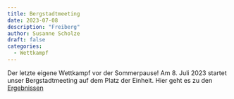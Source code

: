 ```yaml
---
title: Bergstadtmeeting
date: 2023-07-08
description: "Freiberg"
author: Susanne Scholze
draft: false
categories: 
  - Wettkampf
---
```


Der letzte eigene Wettkampf vor der Sommerpause! Am 8. Juli 2023 startet unser Bergstadtmeeting auf dem Platz der Einheit. Hier geht es zu den [Ergebnissen](https://ladv.de/veranstaltung/detail/26499/Bergstadt-Meeting-Freiberg.htm)
